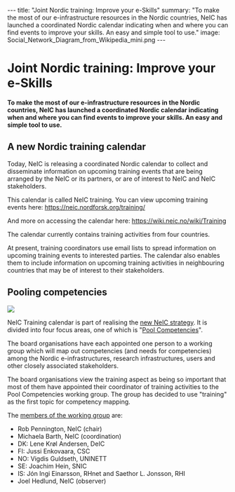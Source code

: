 ---
title: "Joint Nordic training: Improve your e-Skills"
summary: "To make the most of our e-infrastructure resources in the Nordic countries, NeIC has launched a coordinated Nordic calendar indicating when and where you can find events to improve your skills. An easy and simple tool to use."
image: Social_Network_Diagram_from_Wikipedia_mini.png
---
= Joint Nordic training: Improve your e-Skills =

'''To make the most of our e-infrastructure resources in the Nordic countries, NeIC has launched a coordinated Nordic calendar indicating when and where you can find events to improve your skills. An easy and simple tool to use.'''

== A new Nordic training calendar ==
Today, NeIC is releasing a coordinated Nordic calendar to collect and disseminate information on upcoming training events that are being arranged by the NeIC or its partners, or are of interest to NeIC and NeIC stakeholders. 

This calendar is called NeIC training. You can view upcoming training events here: https://neic.nordforsk.org/training/

And more on accessing the calendar here: https://wiki.neic.no/wiki/Training

The calendar currently contains training activities from four countries.

At present, training coordinators use email lists to spread information on upcoming training events to interested parties. The calendar also enables them to include information on upcoming training activities in neighbouring countries that may be of interest to their stakeholders.

== Pooling competencies ==
<a href="https://neic.nordforsk.org/media/Social_Network_Diagram_from_Wikipedia.png">
<img class="smallpic" src="https://neic.nordforsk.org/media/Social_Network_Diagram_from_Wikipedia_mini.png">
</a>

NeIC Training calendar is part of realising the [https://wiki.neic.no/wiki/NeIC_Strategy_2016-2020 new NeIC strategy]. It is divided into four focus areas, one of which is "[https://wiki.neic.no/wiki/Pool_Competencies Pool Competencies]".

The board organisations have each appointed one person to a working group which will map out competencies (and needs for competencies) among the Nordic e-infrastructures, research infrastructures, users and other closely associated stakeholders.

The board organisations view the training aspect as being so important that most of them have appointed their coordinator of training activities to the Pool Competencies working group. The group has decided to use "training" as the first topic for competency mapping.

The [https://wiki.neic.no/wiki/Pool_Competencies#Working_group members of the working group] are:

* Rob Pennington, NeIC (chair)
* Michaela Barth, NeIC (coordination)
* DK: Lene Krøl Andersen, DeIC
* FI: Jussi Enkovaara, CSC
* NO: Vigdis Guldseth, UNINETT
* SE: Joachim Hein, SNIC
* IS: Jón Ingi Einarsson, RHnet and Saethor L. Jonsson, RHI
* Joel Hedlund, NeIC (observer)

